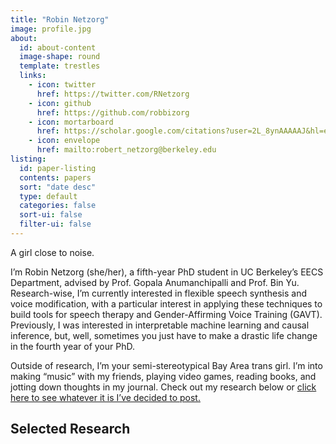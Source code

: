```yaml
---
title: "Robin Netzorg"
image: profile.jpg
about:
  id: about-content
  image-shape: round
  template: trestles
  links:
    - icon: twitter
      href: https://twitter.com/RNetzorg
    - icon: github
      href: https://github.com/robbizorg
    - icon: mortarboard
      href: https://scholar.google.com/citations?user=2L_8ynAAAAAJ&hl=en
    - icon: envelope
      href: mailto:robert_netzorg@berkeley.edu
listing:
  id: paper-listing
  contents: papers
  sort: "date desc"
  type: default
  categories: false
  sort-ui: false
  filter-ui: false
---
```


:::{#about-content}

A girl close to noise.

I'm Robin Netzorg (she/her), a fifth-year PhD student in UC Berkeley's EECS Department, advised by Prof. Gopala Anumanchipalli and Prof. Bin Yu. Research-wise, I'm currently interested in flexible speech synthesis and voice modification, with a particular interest in applying these techniques to build tools for speech therapy and Gender-Affirming Voice Training (GAVT). Previously, I was interested in interpretable machine learning and causal inference, but, well, sometimes you just have to make a drastic life change in the fourth year of your PhD. 

Outside of research, I'm your semi-stereotypical Bay Area <span class="trans_blue">tr</span><span class="trans_pink">an</span><span class="trans_white">s g</span><span class="trans_pink">ir</span><span class="trans_blue">l.</span> I'm into making "music" with my friends, playing video games, reading books, and jotting down thoughts in my journal. Check out my research below or <span class="no-underline">[click here to see whatever it is I've decided to post.](posts.qmd)</span>

:::

## Selected Research

::: {#paper-listing}
:::
